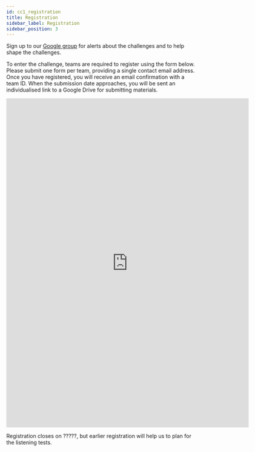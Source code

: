 ```yaml
---
id: cc1_registration
title: Registration
sidebar_label: Registration
sidebar_position: 3
---
```


Sign up to our [Google group](https://groups.google.com/g/cadenza-challenge) for alerts about the challenges and to help shape the challenges.


To enter the challenge, teams are required to register using the form below. Please submit one form per team, providing a single contact email address. Once you have registered, you will receive an email confirmation with a team ID. When the submission date approaches, you will be sent an individualised link to a Google Drive for submitting materials.

<iframe src="https://docs.google.com/forms/d/e/1FAIpQLSdlGo72DjXtQzDur2sVXWa1lz2IEAVSnUQ8LiafR9tWvwkGrA/viewform?embedded=true" width="640" height="869" frameborder="0" marginheight="0" marginwidth="0">Loading…</iframe>

Registration closes on ?????, but earlier registration will help us to plan for the listening tests.
